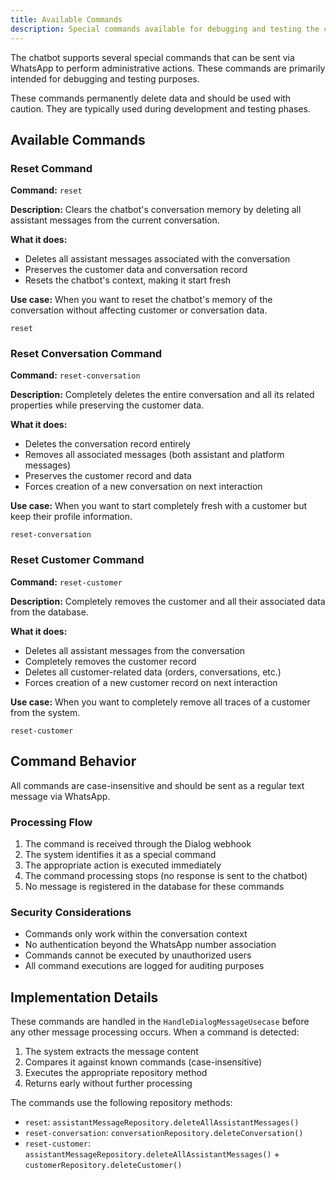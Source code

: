 ```yaml
---
title: Available Commands
description: Special commands available for debugging and testing the chatbot integration
---
```


The chatbot supports several special commands that can be sent via WhatsApp to perform administrative actions. These commands are primarily intended for debugging and testing purposes.

<Warning>
  These commands permanently delete data and should be used with caution. They
  are typically used during development and testing phases.
</Warning>

## Available Commands

### Reset Command

**Command:** `reset`

**Description:** Clears the chatbot's conversation memory by deleting all assistant messages from the current conversation.

**What it does:**

- Deletes all assistant messages associated with the conversation
- Preserves the customer data and conversation record
- Resets the chatbot's context, making it start fresh

**Use case:** When you want to reset the chatbot's memory of the conversation without affecting customer or conversation data.

```
reset
```

### Reset Conversation Command

**Command:** `reset-conversation`

**Description:** Completely deletes the entire conversation and all its related properties while preserving the customer data.

**What it does:**

- Deletes the conversation record entirely
- Removes all associated messages (both assistant and platform messages)
- Preserves the customer record and data
- Forces creation of a new conversation on next interaction

**Use case:** When you want to start completely fresh with a customer but keep their profile information.

```
reset-conversation
```

### Reset Customer Command

**Command:** `reset-customer`

**Description:** Completely removes the customer and all their associated data from the database.

**What it does:**

- Deletes all assistant messages from the conversation
- Completely removes the customer record
- Deletes all customer-related data (orders, conversations, etc.)
- Forces creation of a new customer record on next interaction

**Use case:** When you want to completely remove all traces of a customer from the system.

```
reset-customer
```

## Command Behavior

<Info>
  All commands are case-insensitive and should be sent as a regular text message
  via WhatsApp.
</Info>

### Processing Flow

1. The command is received through the Dialog webhook
2. The system identifies it as a special command
3. The appropriate action is executed immediately
4. The command processing stops (no response is sent to the chatbot)
5. No message is registered in the database for these commands

### Security Considerations

- Commands only work within the conversation context
- No authentication beyond the WhatsApp number association
- Commands cannot be executed by unauthorized users
- All command executions are logged for auditing purposes

## Implementation Details

These commands are handled in the `HandleDialogMessageUsecase` before any other message processing occurs. When a command is detected:

1. The system extracts the message content
2. Compares it against known commands (case-insensitive)
3. Executes the appropriate repository method
4. Returns early without further processing

The commands use the following repository methods:

- `reset`: `assistantMessageRepository.deleteAllAssistantMessages()`
- `reset-conversation`: `conversationRepository.deleteConversation()`
- `reset-customer`: `assistantMessageRepository.deleteAllAssistantMessages()` + `customerRepository.deleteCustomer()`
